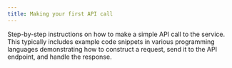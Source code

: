 ```yaml
---
title: Making your first API call
---
```


Step-by-step instructions on how to make a simple API call to the service. This typically includes example code snippets in various programming languages demonstrating how to construct a request, send it to the API endpoint, and handle the response.
